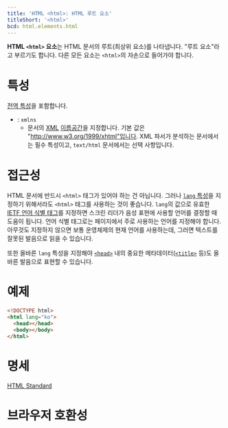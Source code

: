 ```yaml
---
title: 'HTML <html>: HTML 루트 요소'
titleShort: '<html>'
bcd: html.elements.html
---
```


**HTML `<html>` 요소**는 HTML 문서의 루트(최상위 요소)를 나타냅니다. "루트 요소"라고 부르기도 합니다. 다른 모든 요소는 `<html>`의 자손으로 들어가야 합니다.

# 특성

[전역 특성](/docs/Web/HTML/Global_attributes)을 포함합니다.

- : `xmlns`
  - 문서의 [XML](https://developer.mozilla.org/en-US/docs/Glossary/XML) [이름공간](https://developer.mozilla.org/en-US/docs/Glossary/Namespace)을 지정합니다. 기본 값은 "http://www.w3.org/1999/xhtml"입니다. XML 파서가 분석하는 문서에서는 필수 특성이고, `text/html` 문서에서는 선택 사항입니다.

# 접근성

HTML 문서에 반드시 `<html>` 태그가 있어야 하는 건 아닙니다. 그러나 [`lang` 특성](../Global_attributes#term-lang)을 지정하기 위해서라도 `<html>` 태그를 사용하는 것이 좋습니다. `lang`의 값으로 유효한 [IETF 언어 식별 태그](https://www.ietf.org/rfc/bcp/bcp47.txt)를 지정하면 스크린 리더가 음성 표현에 사용할 언어를 결정할 때 도움이 됩니다. 언어 식별 태그로는 페이지에서 주로 사용하는 언어를 지정해야 합니다. 아무것도 지정하지 않으면 보통 운영체제의 현재 언어를 사용하는데, 그러면 텍스트를 잘못된 발음으로 읽을 수 있습니다.

또한 올바른 `lang` 특성을 지정해야 [`<head>`](./head) 내의 중요한 메타데이터([`<title>`](./title) 등)도 올바른 발음으로 표현할 수 있습니다.

# 예제

```html
<!DOCTYPE html>
<html lang="ko">
  <head></head>
  <body></body>
</html>
```

# 명세

[HTML Standard](https://html.spec.whatwg.org/multipage/semantics.html#the-html-element)

# 브라우저 호환성

<BrowserCompat data={props.bcd} />
